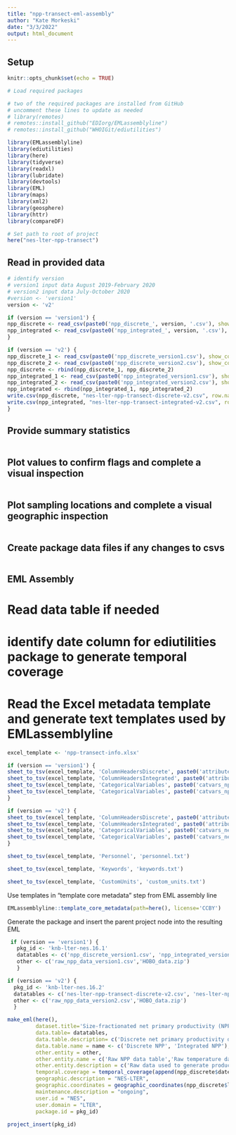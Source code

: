 ```yaml
---
title: "npp-transect-eml-assembly"
author: "Kate Morkeski"
date: "3/3/2022"
output: html_document
---
```


## Setup

```r
knitr::opts_chunk$set(echo = TRUE)

# Load required packages

# two of the required packages are installed from GitHub
# uncomment these lines to update as needed
# library(remotes)
# remotes::install_github("EDIorg/EMLassemblyline")
# remotes::install_github("WHOIGit/ediutilities")

library(EMLassemblyline)
library(ediutilities)
library(here)
library(tidyverse)
library(readxl)
library(lubridate)
library(devtools)
library(EML)
library(maps)
library(xml2)
library(geosphere)
library(httr)
library(compareDF)

# Set path to root of project
here("nes-lter-npp-transect")

```

## Read in provided data

```r

# identify version
# version1 input data August 2019-February 2020
# version2 input data July-October 2020
#version <- 'version1'
version <- 'v2'

if (version == 'version1') {
npp_discrete <- read_csv(paste0('npp_discrete_', version, '.csv'), show_col_types = FALSE) 
npp_integrated <- read_csv(paste0('npp_integrated_', version, '.csv'), show_col_types = FALSE) 
}

if (version == 'v2') {
npp_discrete_1 <- read_csv(paste0('npp_discrete_version1.csv'), show_col_types = FALSE) 
npp_discrete_2 <- read_csv(paste0('npp_discrete_version2.csv'), show_col_types = FALSE) 
npp_discrete <- rbind(npp_discrete_1, npp_discrete_2)
npp_integrated_1 <- read_csv(paste0('npp_integrated_version1.csv'), show_col_types = FALSE) 
npp_integrated_2 <- read_csv(paste0('npp_integrated_version2.csv'), show_col_types = FALSE) 
npp_integrated <- rbind(npp_integrated_1, npp_integrated_2) 
write.csv(npp_discrete, "nes-lter-npp-transect-discrete-v2.csv", row.names = FALSE)
write.csv(npp_integrated, "nes-lter-npp-transect-integrated-v2.csv", row.names = FALSE)
}


```

## Provide summary statistics

```r



```

## Plot values to confirm flags and complete a visual inspection

```r



```

## Plot sampling locations and complete a visual geographic inspection

```r



```
## Create package data files if any changes to csvs

```r



```

## EML Assembly

# Read data table if needed
# identify date column for ediutilities package to generate temporal coverage
# Read the Excel metadata template and generate text templates used by EMLassemblyline


```r

excel_template <- 'npp-transect-info.xlsx'

if (version == 'version1') {
sheet_to_tsv(excel_template, 'ColumnHeadersDiscrete', paste0('attributes_npp_discrete_', version, '.txt'))  
sheet_to_tsv(excel_template, 'ColumnHeadersIntegrated', paste0('attributes_npp_integrated_', version, '.txt'))
sheet_to_tsv(excel_template, 'CategoricalVariables', paste0('catvars_npp_discrete_', version, '.txt'))
sheet_to_tsv(excel_template, 'CategoricalVariables', paste0('catvars_npp_integrated_', version, '.txt'))
}

if (version == 'v2') {
sheet_to_tsv(excel_template, 'ColumnHeadersDiscrete', paste0('attributes_nes-lter-npp-transect-discrete-', version, '.txt'))  
sheet_to_tsv(excel_template, 'ColumnHeadersIntegrated', paste0('attributes_nes-lter-npp-transect-integrated-', version, '.txt'))
sheet_to_tsv(excel_template, 'CategoricalVariables', paste0('catvars_nes-lter-npp-transect-discrete-', version, '.txt'))
sheet_to_tsv(excel_template, 'CategoricalVariables', paste0('catvars_nes-lter-npp-transect-integrated-', version, '.txt'))
}

sheet_to_tsv(excel_template, 'Personnel', 'personnel.txt')

sheet_to_tsv(excel_template, 'Keywords', 'keywords.txt')

sheet_to_tsv(excel_template, 'CustomUnits', 'custom_units.txt')

```

Use templates in "template core metadata" step from EML assembly line

```r

EMLassemblyline::template_core_metadata(path=here(), license='CCBY')

```

Generate the package and insert the parent project node into the resulting EML

```r

 if (version == 'version1') {
   pkg_id <- 'knb-lter-nes.16.1'
   datatables <- c('npp_discrete_version1.csv', 'npp_integrated_version1.csv')
   other <- c('raw_npp_data_version1.csv','HOBO_data.zip')
   } 

if (version == 'v2') {
  pkg_id <- 'knb-lter-nes.16.2'
  datatables <- c('nes-lter-npp-transect-discrete-v2.csv', 'nes-lter-npp-transect-integrated-v2.csv')
  other <- c('raw_npp_data_version2.csv','HOBO_data.zip')
  }

make_eml(here(),
         dataset.title='Size-fractionated net primary productivity (NPP) estimates based on 13C uptake during cruises along the Northeast U.S. Shelf Long Term Ecological Research (NES-LTER) Transect, ongoing since 2019', 
         data.table= datatables,  
         data.table.description= c('Discrete net primary productivity data', 'Integrated net primary productivity data'),
         data.table.name = name <- c('Discrete NPP', 'Integrated NPP'),
         other.entity = other,
         other.entity.name = c('Raw NPP data table','Raw temperature data files'),
         other.entity.description = c('Raw data used to generate product data tables', 'Raw temperature data'),
         temporal.coverage = temporal_coverage(append(npp_discrete$date_time_utc, npp_integrated$date_time_utc)),
         geographic.description = "NES-LTER",
         geographic.coordinates = geographic_coordinates(npp_discrete$latitude, npp_discrete$longitude),
         maintenance.description = "ongoing",
         user.id = "NES",
         user.domain = "LTER",
         package.id = pkg_id)
 
project_insert(pkg_id)

```
